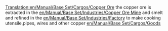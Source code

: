 [[Translation:en/Manual/Base Set/Cargos/Copper Ore]]
{{en/Manual/Base Set/Cargos/Cargo|
name=Copper Ore|
image=en/Manual/Base Set/Industries/Copperoremine.png|
produced=[[en/Manual/Base Set/Industries/Copper Ore Mine]]|
accepted=[[en/Manual/Base Set/Industries/Factory]]
}}the copper ore is extracted in the [[en/Manual/Base Set/Industries/Copper Ore Mine]] and smelt and refined in the [[en/Manual/Base Set/Industries/Factory]] to make cooking utensile,pipes, wires and other copper [[en/Manual/Base Set/Cargos/Goods]]
{{en/Stub}}